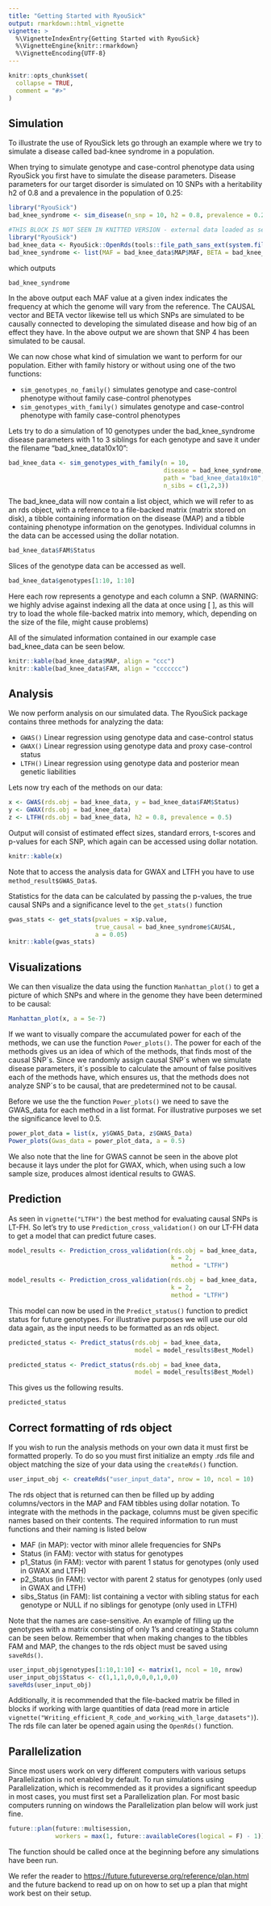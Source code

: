```yaml
---
title: "Getting Started with RyouSick"
output: rmarkdown::html_vignette
vignette: >
  %\VignetteIndexEntry{Getting Started with RyouSick}
  %\VignetteEngine{knitr::rmarkdown}
  %\VignetteEncoding{UTF-8}
---
```


```r
knitr::opts_chunk$set(
  collapse = TRUE,
  comment = "#>"
)
```

## Simulation
To illustrate the use of RyouSick lets go through an example where we try to simulate a disease called bad-knee syndrome in a population.

When trying to simulate genotype and case-control phenotype data using RyouSick you first have to simulate the disease parameters. 
Disease parameters for our target disorder is simulated on 10 SNPs with a heritability h2 of 0.8 and a prevalence in the population of 0.25:

```r
library("RyouSick")
bad_knee_syndrome <- sim_disease(n_snp = 10, h2 = 0.8, prevalence = 0.25)
```

```r
#THIS BLOCK IS NOT SEEN IN KNITTED VERSION - external data loaded as seed is unusable in examples 
library("RyouSick")
bad_knee_data <- RyouSick::OpenRds(tools::file_path_sans_ext(system.file("extdata", "bad_knee_example_data.rds", package = "RyouSick")))
bad_knee_syndrome <- list(MAF = bad_knee_data$MAP$MAF, BETA = bad_knee_data$MAP$BETA, CAUSAL = ((bad_knee_data$MAP$BETA != 0) + 0), H2 = 0.8, PREVALENCE = 0.25, N_SNP = 10)

```

which outputs 
```r
bad_knee_syndrome
```

In the above output each MAF value at a given index indicates the frequency at which the genome will vary from the reference. The CAUSAL vector and BETA vector likewise tell us which SNPs are simulated to be causally connected to developing the simulated disease and how big of an effect they have. In the above output we are shown that SNP 4 has been simulated to be causal. 

We can now chose what kind of simulation we want to perform for our population. Either with family history or without using one of the two functions:

* `sim_genotypes_no_family()` simulates genotype and case-control phenotype without family case-control phenotypes
* `sim_genotypes_with_family()` simulates genotype and case-control phenotype with family case-control phenotypes

Lets try to do a simulation of 10 genotypes under the bad_knee_syndrome disease parameters with 1 to 3 siblings for each genotype and save it under the filename "bad_knee_data10x10": 

```r
bad_knee_data <- sim_genotypes_with_family(n = 10, 
                                           disease = bad_knee_syndrome, 
                                           path = "bad_knee_data10x10", 
                                           n_sibs = c(1,2,3))
```

The bad_knee_data will now contain a list object, which we will refer to as an rds object, with a reference to a file-backed matrix (matrix stored on disk), a tibble containing information on the disease (MAP) and a tibble containing phenotype information on the genotypes. Individual columns in the data can be accessed using the dollar notation.

```r
bad_knee_data$FAM$Status
```
Slices of the genotype data can be accessed as well.
```r
bad_knee_data$genotypes[1:10, 1:10]

```
Here each row represents a genotype and each column a SNP. 
(WARNING: we highly advise against indexing all the data at once using [ ], as this will try to load the whole file-backed matrix into memory, which, depending on the size of the file, might cause problems)

All of the simulated information contained in our example case bad_knee_data can be seen below.

```r
knitr::kable(bad_knee_data$MAP, align = "ccc")
knitr::kable(bad_knee_data$FAM, align = "ccccccc")
```


## Analysis
We now perform analysis on our simulated data. The RyouSick package contains three methods for analyzing the data: 

 * `GWAS()` Linear regression using genotype data and case-control status  
 * `GWAX()` Linear regression using genotype data and proxy case-control status  
 * `LTFH()` Linear regression using genotype data and posterior mean genetic liabilities
 
Lets now try each of the methods on our data:


```r
x <- GWAS(rds.obj = bad_knee_data, y = bad_knee_data$FAM$Status)
y <- GWAX(rds.obj = bad_knee_data)
z <- LTFH(rds.obj = bad_knee_data, h2 = 0.8, prevalence = 0.5)

```

Output will consist of estimated effect sizes, standard errors, t-scores and p-values for each SNP, which again can be accessed using dollar notation.

```r
knitr::kable(x)
```
Note that to access the analysis data for GWAX and LTFH you have to use `method_result$GWAS_Data$`.

Statistics for the data can be calculated by passing the p-values, the true causal SNPs and a significance level to the `get_stats()` function

```r
gwas_stats <- get_stats(pvalues = x$p.value, 
                        true_causal = bad_knee_syndrome$CAUSAL, 
                        a = 0.05)
knitr::kable(gwas_stats)
```


## Visualizations

We can then visualize the data using the function `Manhattan_plot()` to get a picture of which SNPs and where in the genome they have been determined to be causal: 

```r
Manhattan_plot(x, a = 5e-7)
```


If we want to visually compare the accumulated power for each of the methods, we can use the function `Power_plots()`. The power for each of the methods gives us an idea of which of the methods, that finds most of the causal SNP´s. Since we randomly assign causal SNP´s when we simulate disease parameters, it´s possible to calculate the amount of false positives each of the methods have, which ensures us, that the methods does not analyze SNP´s to be causal, that are predetermined not to be causal. 

Before we use the the function `Power_plots()` we need to save the GWAS_data for each method in a list format. For illustrative purposes we set the significance level to 0.5. 

```r
power_plot_data = list(x, y$GWAS_Data, z$GWAS_Data)
Power_plots(Gwas_data = power_plot_data, a = 0.5)
```

We also note that the line for GWAS cannot be seen in the above plot because it lays under the plot for GWAX, which, when using such a low sample size, produces almost identical results to GWAS.

## Prediction

As seen in `vignette("LTFH")` the best method for evaluating causal SNPs is LT-FH. So let's try to use `Prediction_cross_validation()` on our LT-FH data to get a model that can predict future cases.

```r
model_results <- Prediction_cross_validation(rds.obj = bad_knee_data,
                                             k = 2,
                                             method = "LTFH")
```

```r
model_results <- Prediction_cross_validation(rds.obj = bad_knee_data,
                                             k = 2,
                                             method = "LTFH")
```

This model can now be used in the `Predict_status()` function to predict status for future genotypes. For illustrative purposes we will use our old data again, as the input needs to be formatted as an rds object.

```r
predicted_status <- Predict_status(rds.obj = bad_knee_data,
                                   model = model_results$Best_Model)
```


```r
predicted_status <- Predict_status(rds.obj = bad_knee_data,
                                   model = model_results$Best_Model)
```
This gives us the following results.

```r
predicted_status
```


## Correct formatting of rds object

If you wish to run the analysis methods on your own data it must first be formatted properly. To do so you must first initialize an empty .rds file and object matching the size of your data using the `createRds()` function.

```r
user_input_obj <- createRds("user_input_data", nrow = 10, ncol = 10)
```

The rds object that is returned can then be filled up by adding columns/vectors in the MAP and FAM tibbles using dollar notation. To integrate with the methods in the package, columns must be given specific names based on their contents. The required information to run must functions and their naming is listed below

* MAF (in MAP):  vector with minor allele frequencies for SNPs
* Status (in FAM):  vector with status for genotypes
* p1_Status (in FAM):  vector with parent 1 status for genotypes (only used in GWAX and LTFH)
* p2_Status (in FAM):  vector with parent 2 status for genotypes (only used in GWAX and LTFH)
* sibs_Status (in FAM):  list containing a vector with sibling status for each genotype or NULL if no siblings for genotype (only used in LTFH)

Note that the names are case-sensitive. An example of filling up the genotypes with a matrix consisting of only 1's and creating a Status column can be seen below. Remember that when making changes to the tibbles FAM and MAP, the changes to the rds object must be saved using `saveRds()`.

```r
user_input_obj$genotypes[1:10,1:10] <- matrix(1, ncol = 10, nrow)
user_input_obj$Status <- c(1,1,1,0,0,0,0,1,0,0)
saveRds(user_input_obj)
```

Additionally, it is recommended that the file-backed matrix be filled in blocks if working with large quantities of data (read more in article `vignette("Writing_efficient_R_code_and_working_with_large_datasets")`). The rds file can later be opened again using the `OpenRds()` function.


## Parallelization

Since most users work on very different computers with various setups Parallelization is not enabled by default. To run simulations using Parallelization, which is recommended as it provides a significant speedup in most cases, you must first set a Parallelization plan. For most basic computers running on windows the Parallelization plan below will work just fine. 

```r
future::plan(future::multisession, 
             workers = max(1, future::availableCores(logical = F) - 1))
```

The function should be called once at the beginning before any simulations have been run.

We refer the reader to <https://future.futureverse.org/reference/plan.html> and the future backend to read up on on how to set up a plan that might work best on their setup. 



